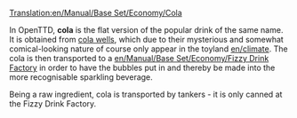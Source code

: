 [[Translation:en/Manual/Base Set/Economy/Cola]]

{{en/Cargo|name=Cola
|image=ColaWells.png
|produced=[[en/Manual/Base Set/Economy/Cola Wells]]
|accepted=[[en/Manual/Base Set/Economy/Fizzy Drink Factory]]
}}
In OpenTTD, '''cola''' is the flat version of the popular drink of the same name.  It is obtained from [[en/Manual/Base Set/Economy/Cola Wells|cola wells]], which due to their mysterious and somewhat comical-looking nature of course only appear in the toyland [[en/climate]].  The cola is then transported to a [[en/Manual/Base Set/Economy/Fizzy Drink Factory]] in order to have the bubbles put in and thereby be made into the more recognisable sparkling beverage.

Being a raw ingredient, cola is transported by tankers - it is only canned at the Fizzy Drink Factory.